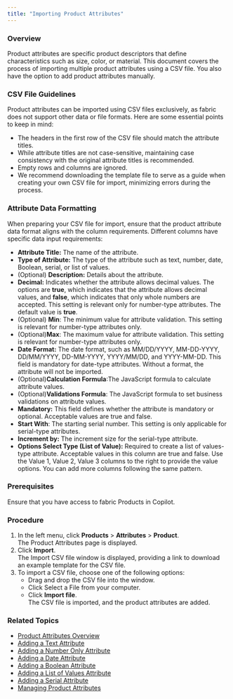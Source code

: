 ```yaml
---
title: "Importing Product Attributes"
---
```


### Overview

Product attributes are specific product descriptors that define characteristics such as size, color, or material. This document covers the process of importing multiple product attributes using a CSV file. You also have the option to add product attributes manually. 

### CSV File Guidelines

Product attributes can be imported using CSV files exclusively, as fabric does not support other data or file formats. Here are some essential points to keep in mind:

* The headers in the first row of the CSV file should match the attribute titles.
* While attribute titles are not case-sensitive, maintaining case consistency with the original attribute titles is recommended.
* Empty rows and columns are ignored.
* We recommend downloading the template file to serve as a guide when creating your own CSV file for import, minimizing errors during the process.

### Attribute Data Formatting

When preparing your CSV file for import, ensure that the product attribute data format aligns with the column requirements. Different columns have specific data input requirements:

* **Attribute Title:** The name of the attribute.
* **Type of Attribute:** The type of the attribute such as text, number, date, Boolean, serial, or list of values.
* (Optional) **Description:** Details about the attribute.
* **Decimal:** Indicates whether the attribute allows decimal values. The options are **true**, which indicates that the attribute allows decimal values, and **false**, which indicates that only whole numbers are accepted. This setting is relevant only for number-type attributes. The default value is **true**.
* (Optional) **Min**: The minimum value for attribute validation. This setting is relevant for number-type attributes only.
* (Optional)**Max**: The maximum value for attribute validation. This setting is relevant for number-type attributes only.
* **Date Format:** The date format, such as MM/DD/YYYY, MM-DD-YYYY, DD/MM/YYYY, DD-MM-YYYY, YYYY/MM/DD, and YYYY-MM-DD. This field is mandatory for date-type attributes. Without a format, the attribute will not be imported.
* (Optional)**Calculation Formula**:The JavaScript formula to calculate attribute values.
* (Optional)**Validations Formula**: The JavaScript formula to set business validations on attribute values.
* **Mandatory:** This field defines whether the attribute is mandatory or optional. Acceptable values are true and false.
* **Start With**: The starting serial number. This setting is only applicable for serial-type attributes.
* **Increment by:** The increment size for the serial-type attribute.
* **Options Select Type (List of Value):** Required to create a list of values-type attribute. Acceptable values in this column are true and false. Use the Value 1, Value 2, Value 3 columns to the right to provide the value options. You can add more columns following the same pattern.

### Prerequisites

Ensure that you have access to fabric Products in Copilot.

### Procedure

1. In the left menu, click **Products** \> **Attributes** \> **Product**.  
The Product Attributes page is displayed.
2. Click **Import**.  
The Import CSV file window is displayed, providing a link to download an example template for the CSV file.
3. To import a CSV file, choose one of the following options:  
   * Drag and drop the CSV file into the window.  
   * Click Select a File from your computer.  
   * Click **Import file**.  
   The CSV file is imported, and the product attributes are added.

### Related Topics

* [Product Attributes Overview](/docs/product-attributes-overview)
* [Adding a Text Attribute](/docs/products-adding-text-attribute)
* [Adding a Number Only Attribute](/docs/products-adding-number-attribute)
* [Adding a Date Attribute](/docs/products-adding-date-attribute)
* [Adding a Boolean Attribute](/docs/products-adding-boolean-attribute)
* [Adding a List of Values Attribute](/docs/adding-a-list-of-values-attribute)
* [Adding a Serial Attribute](/docs/products-adding-serial-attribute)
* [Managing Product Attributes](/docs/products-managing-product-attributes)
